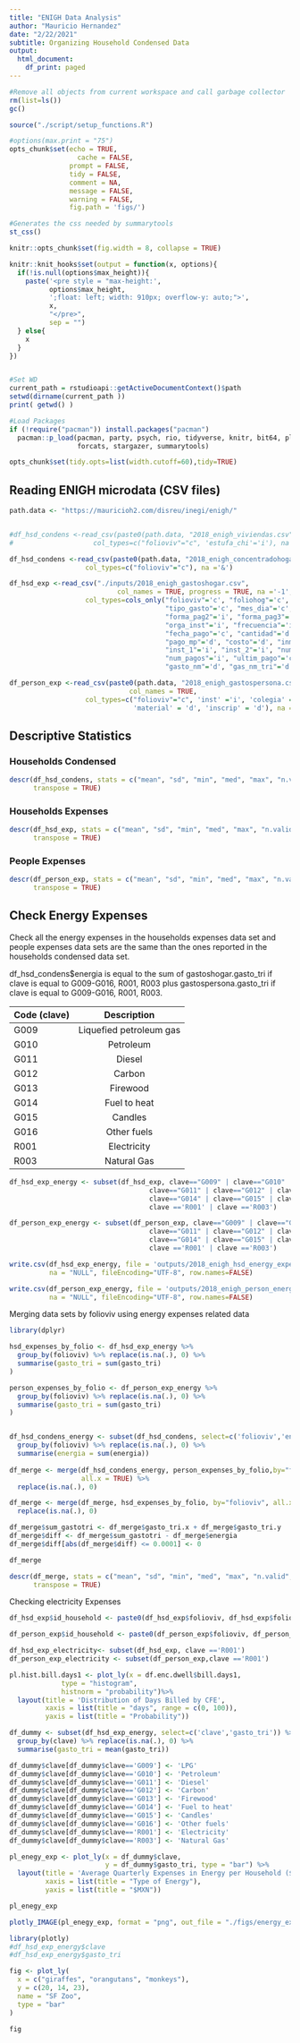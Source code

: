 ```yaml
---
title: "ENIGH Data Analysis"
author: "Mauricio Hernandez"
date: "2/22/2021"
subtitle: Organizing Household Condensed Data
output:
  html_document:
    df_print: paged
---
```


```r
#Remove all objects from current workspace and call garbage collector
rm(list=ls())
gc()
```

```r
source("./script/setup_functions.R")
```


```r
#options(max.print = "75")
opts_chunk$set(echo = TRUE,
	             cache = FALSE,
               prompt = FALSE,
               tidy = FALSE,
               comment = NA,
               message = FALSE,
               warning = FALSE,
               fig.path = 'figs/')
```

```r
#Generates the css needed by summarytools
st_css()
```

```r
knitr::opts_chunk$set(fig.width = 8, collapse = TRUE)

knitr::knit_hooks$set(output = function(x, options){
  if(!is.null(options$max_height)){
    paste('<pre style = "max-height:',
          options$max_height, 
          ';float: left; width: 910px; overflow-y: auto;">',
          x,
          "</pre>",
          sep = "")
  } else{
    x
  }
})


#Set WD
current_path = rstudioapi::getActiveDocumentContext()$path 
setwd(dirname(current_path ))
print( getwd() )

#Load Packages
if (!require("pacman")) install.packages("pacman")
  pacman::p_load(pacman, party, psych, rio, tidyverse, knitr, bit64, plotly, 
                 forcats, stargazer, summarytools)

opts_chunk$set(tidy.opts=list(width.cutoff=60),tidy=TRUE)
```

## Reading ENIGH microdata (CSV files)
```r
path.data <- "https://mauricioh2.com/disreu/inegi/enigh/"


#df_hsd_condens <-read_csv(paste0(path.data, "2018_enigh_viviendas.csv"), col_names = TRUE,
#                    col_types=c("folioviv"="c", 'estufa_chi'='i'), na ='&')

df_hsd_condens <-read_csv(paste0(path.data, "2018_enigh_concentradohogar.csv"), col_names = TRUE,
                   col_types=c("folioviv"="c"), na ='&')

```

```r
df_hsd_exp <-read_csv("./inputs/2018_enigh_gastoshogar.csv", 
                           col_names = TRUE, progress = TRUE, na ='-1',
                   col_types=cols_only("folioviv"='c', "foliohog"='c', "clave"='c',
                                       "tipo_gasto"='c', "mes_dia"='c', "forma_pag1"='i', 
                                       "forma_pag2"='i', "forma_pag3"='i', "lugar_comp"='i',
                                       "orga_inst"='i', "frecuencia"='i', "fecha_adqu"='c', 
                                       "fecha_pago"='c', "cantidad"='d', "gasto"='d',
                                       "pago_mp"='d', "costo"='d', "inmujer"='d',
                                       "inst_1"='i', "inst_2"='i', "num_meses"='i',
                                       "num_pagos"='i', "ultim_pago"='c', "gasto_tri"='d',
                                       "gasto_nm"='d', "gas_nm_tri"='d', "imujer_tri"='d'),)
```


```r
df_person_exp <-read_csv(paste0(path.data, "2018_enigh_gastospersona.csv"),
                              col_names = TRUE,
                   col_types=c("folioviv"="c", 'inst' ='i', 'colegia' = 'd', 
                               'material' = 'd', 'inscrip' = 'd'), na ='-1')
```

## Descriptive Statistics {.tabset}

### Households Condensed

```r
descr(df_hsd_condens, stats = c("mean", "sd", "min", "med", "max", "n.valid", "pct.valid"), 
      transpose = TRUE)
```

### Households Expenses

```r
descr(df_hsd_exp, stats = c("mean", "sd", "min", "med", "max", "n.valid", "pct.valid"), 
      transpose = TRUE)
```

### People Expenses
```r
descr(df_person_exp, stats = c("mean", "sd", "min", "med", "max", "n.valid", "pct.valid"), 
      transpose = TRUE)
```
## Check Energy Expenses

Check all the energy expenses in the households expenses data set and people expenses data sets are the same than the ones reported in the households condensed data set.

df_hsd_condens$energia is equal to the sum of gastoshogar.gasto_tri if clave is equal to G009-G016, R001, R003 plus 
gastospersona.gasto_tri if clave is equal to G009-G016, R001, R003.


|Code (clave) |    Description         |
| ----------- |:----------------------:|
|G009    	    |Liquefied petroleum gas |
|G010    	    |Petroleum               |
|G011    	    |Diesel                  |
|G012    	    |Carbon                  |
|G013    	    |Firewood                |
|G014    	    |Fuel to heat            |
|G015    	    |Candles                 |
|G016    	    |Other fuels             |
|R001    	    |Electricity             |
|R003    	    |Natural Gas			       |


```r
df_hsd_exp_energy <- subset(df_hsd_exp, clave=="G009" | clave=="G010" | 
                                   clave=="G011" | clave=="G012" | clave=="G013" | 
                                   clave=="G014" | clave=="G015" | clave=="G016" | 
                                   clave =='R001' | clave =='R003')

df_person_exp_energy <- subset(df_person_exp, clave=="G009" | clave=="G010" | 
                                   clave=="G011" | clave=="G012" | clave=="G013" | 
                                   clave=="G014" | clave=="G015" | clave=="G016" | 
                                   clave =='R001' | clave =='R003')
```


```r

write.csv(df_hsd_exp_energy, file = 'outputs/2018_enigh_hsd_energy_expenses.csv',
          na = "NULL", fileEncoding="UTF-8", row.names=FALSE)

write.csv(df_person_exp_energy, file = 'outputs/2018_enigh_person_energy_expenses.csv',
          na = "NULL", fileEncoding="UTF-8", row.names=FALSE)
```


Merging data sets by folioviv using energy expenses related data
```r
library(dplyr)

hsd_expenses_by_folio <- df_hsd_exp_energy %>%
  group_by(folioviv) %>% replace(is.na(.), 0) %>% 
  summarise(gasto_tri = sum(gasto_tri)
)

person_expenses_by_folio <- df_person_exp_energy %>%
  group_by(folioviv) %>% replace(is.na(.), 0) %>% 
  summarise(gasto_tri = sum(gasto_tri)
)


df_hsd_condens_energy <- subset(df_hsd_condens, select=c('folioviv','energia')) %>%
  group_by(folioviv) %>% replace(is.na(.), 0) %>% 
  summarise(energia = sum(energia))
       
df_merge <- merge(df_hsd_condens_energy, person_expenses_by_folio,by="folioviv", 
                  all.x = TRUE) %>% 
  replace(is.na(.), 0)

df_merge <- merge(df_merge, hsd_expenses_by_folio, by="folioviv", all.x = TRUE) %>% 
  replace(is.na(.), 0)

df_merge$sum_gastotri <- df_merge$gasto_tri.x + df_merge$gasto_tri.y
df_merge$diff <- df_merge$sum_gastotri - df_merge$energia
df_merge$diff[abs(df_merge$diff) <= 0.0001] <- 0 

df_merge
```

```r
descr(df_merge, stats = c("mean", "sd", "min", "med", "max", "n.valid", "pct.valid"), 
      transpose = TRUE)
```


Checking electricity Expenses
```r
df_hsd_exp$id_household <- paste0(df_hsd_exp$folioviv, df_hsd_exp$foliohog)

df_person_exp$id_household <- paste0(df_person_exp$folioviv, df_person_exp$foliohog)

df_hsd_exp_electricity<- subset(df_hsd_exp, clave =='R001')
df_person_exp_electricity <- subset(df_person_exp,clave =='R001')
```


```r
pl.hist.bill.days1 <- plot_ly(x = df.enc.dwell$bill.days1,
             type = "histogram",
             histnorm = "probability")%>%
  layout(title = 'Distribution of Days Billed by CFE',
         xaxis = list(title = "days", range = c(0, 100)), 
         yaxis = list(title = "Probability"))

```

```r

df_dummy <- subset(df_hsd_exp_energy, select=c('clave','gasto_tri')) %>%
  group_by(clave) %>% replace(is.na(.), 0) %>% 
  summarise(gasto_tri = mean(gasto_tri))

df_dummy$clave[df_dummy$clave=='G009'] <- 'LPG'
df_dummy$clave[df_dummy$clave=='G010'] <- 'Petroleum'
df_dummy$clave[df_dummy$clave=='G011'] <- 'Diesel'
df_dummy$clave[df_dummy$clave=='G012'] <- 'Carbon'
df_dummy$clave[df_dummy$clave=='G013'] <- 'Firewood'
df_dummy$clave[df_dummy$clave=='G014'] <- 'Fuel to heat'
df_dummy$clave[df_dummy$clave=='G015'] <- 'Candles'
df_dummy$clave[df_dummy$clave=='G016'] <- 'Other fuels'
df_dummy$clave[df_dummy$clave=='R001'] <- 'Electricity'
df_dummy$clave[df_dummy$clave=='R003'] <- 'Natural Gas'

pl_enegy_exp <- plot_ly(x = df_dummy$clave, 
                        y = df_dummy$gasto_tri, type = "bar") %>%
  layout(title = 'Average Quarterly Expenses in Energy per Household ($MXN)',
         xaxis = list(title = "Type of Energy"), 
         yaxis = list(title = "$MXN"))

pl_enegy_exp

plotly_IMAGE(pl_enegy_exp, format = "png", out_file = "./figs/energy_expenses.png" )
```

```r
library(plotly)
#df_hsd_exp_energy$clave
#df_hsd_exp_energy$gasto_tri

fig <- plot_ly(
  x = c("giraffes", "orangutans", "monkeys"),
  y = c(20, 14, 23),
  name = "SF Zoo",
  type = "bar"
)

fig
```


